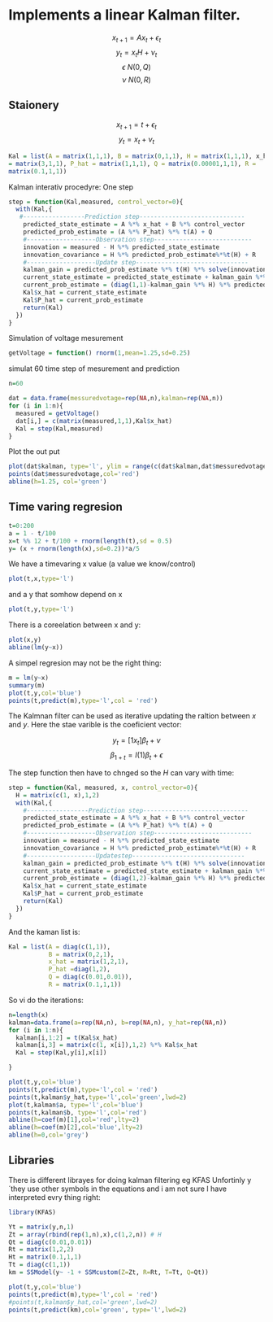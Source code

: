 # Implements a linear Kalman filter.

$$ x_{t+1} = Ax_t + \epsilon_t $$ $$ y_t = x_t H + \nu_t $$ $$ \epsilon ~ N(0,Q)
$$ $$ \nu ~ N(0,R) $$

## Staionery

$$ x_{t+1} = t + \epsilon_t$$ $$ y_t = x_t + \nu_t $$


```r
Kal = list(A = matrix(1,1,1), B = matrix(0,1,1), H = matrix(1,1,1), x_hat
= matrix(3,1,1), P_hat = matrix(1,1,1), Q = matrix(0.00001,1,1), R =
matrix(0.1,1,1))
```

Kalman interativ procedyre: One step

```r
step = function(Kal,measured, control_vector=0){
  with(Kal,{ 
   #-----------------Prediction step----------------------------- 
    predicted_state_estimate = A %*% x_hat + B %*% control_vector 
    predicted_prob_estimate = (A %*% P_hat) %*% t(A) + Q 
    #-------------------Observation step--------------------------- 
    innovation = measured - H %*% predicted_state_estimate 
    innovation_covariance = H %*% predicted_prob_estimate%*%t(H) + R
    #-------------------Update step------------------------------- 
    kalman_gain = predicted_prob_estimate %*% t(H) %*% solve(innovation_covariance) 
    current_state_estimate = predicted_state_estimate + kalman_gain %*% innovation
    current_prob_estimate = (diag(1,1)-kalman_gain %*% H) %*% predicted_prob_estimate
    Kal$x_hat = current_state_estimate 
    Kal$P_hat = current_prob_estimate 
    return(Kal) 
  }) 
}
```

Simulation of voltage mesurement

```r
getVoltage = function() rnorm(1,mean=1.25,sd=0.25) 
```


simulat 60 time step of mesurement and prediction
```r

n=60

dat = data.frame(messuredvotage=rep(NA,n),kalman=rep(NA,n))
for (i in 1:n){ 
  measured = getVoltage() 
  dat[i,] = c(matrix(measured,1,1),Kal$x_hat) 
  Kal = step(Kal,measured) 
} 
```

Plot the out put

```r
plot(dat$kalman, type='l', ylim = range(c(dat$kalman,dat$messuredvotage)), col='blue', lwd=2) 
points(dat$messuredvotage,col='red') 
abline(h=1.25, col='green') 
```


## Time varing regresion


```r
t=0:200 
a = 1 - t/100 
x=t %% 12 + t/100 + rnorm(length(t),sd = 0.5) 
y= (x + rnorm(length(x),sd=0.2))*a/5 

```

We have a timevaring x value (a value we know/control)

```r
plot(t,x,type='l') 
```

and a y that somhow depend on x

```r
plot(t,y,type='l')

``` 
There is a coreelation between x and y:

```r
plot(x,y) 
abline(lm(y~x)) 
```

A simpel regresion may not be the right thing:

```r
m = lm(y~x) 
summary(m) 
plot(t,y,col='blue') 
points(t,predict(m),type='l',col = 'red')
```

The Kalmnan filter can be used as iterative updating the raltion between $x$ and
$y$. Here the stae varible is the coeficient vector:

$$ y_t = [1 x_t] \beta_t + \nu $$
$$ \beta_{1+t} = I(1) \beta_t + \epsilon $$

The step function then have to chnged so the $H$ can vary with time:

```r
step = function(Kal, measured, x, control_vector=0){
  H = matrix(c(1, x),1,2) 
  with(Kal,{
    #-----------------Prediction step----------------------------- 
    predicted_state_estimate = A %*% x_hat + B %*% control_vector 
    predicted_prob_estimate = (A %*% P_hat) %*% t(A) + Q 
    #-------------------Observation step--------------------------- 
    innovation = measured - H %*% predicted_state_estimate 
    innovation_covariance = H %*% predicted_prob_estimate%*%t(H) + R 
    #-------------------Updatestep------------------------------- 
    kalman_gain = predicted_prob_estimate %*% t(H) %*% solve(innovation_covariance) 
    current_state_estimate = predicted_state_estimate + kalman_gain %*% innovation 
    current_prob_estimate = (diag(1,2)-kalman_gain %*% H) %*% predicted_prob_estimate 
    Kal$x_hat = current_state_estimate 
    Kal$P_hat = current_prob_estimate 
    return(Kal) 
  })
}
```

And the kaman list is:

```r
Kal = list(A = diag(c(1,1)), 
           B = matrix(0,2,1), 
           x_hat = matrix(1,2,1), 
           P_hat =diag(1,2), 
           Q = diag(c(0.01,0.01)), 
           R = matrix(0.1,1,1))
```

So vi do the iterations:

```r
n=length(x)
kalman=data.frame(a=rep(NA,n), b=rep(NA,n), y_hat=rep(NA,n))
for (i in 1:n){ 
  kalman[i,1:2] = t(Kal$x_hat) 
  kalman[i,3] = matrix(c(1, x[i]),1,2) %*% Kal$x_hat 
  Kal = step(Kal,y[i],x[i])

}

```

```r
plot(t,y,col='blue') 
points(t,predict(m),type='l',col = 'red') 
points(t,kalman$y_hat,type='l',col='green',lwd=2)
plot(t,kalman$a, type='l',col='blue')
points(t,kalman$b, type='l',col='red') 
abline(h=coef(m)[1],col='red',lty=2) 
abline(h=coef(m)[2],col='blue',lty=2) 
abline(h=0,col='grey')
```

## Libraries

There is different librayes for doing kalman filtering eg KFAS
Unfortinly y´they use other symbols in the equations and i am not sure I have interpreted evry thing right:

```r
library(KFAS)

Yt = matrix(y,n,1) 
Zt = array(rbind(rep(1,n),x),c(1,2,n)) # H
Qt = diag(c(0.01,0.01)) 
Rt = matrix(1,2,2) 
Ht = matrix(0.1,1,1) 
Tt = diag(c(1,1)) 
km = SSModel(y~ -1 + SSMcustom(Z=Zt, R=Rt, T=Tt, Q=Qt)) 
```


```r
plot(t,y,col='blue') 
points(t,predict(m),type='l',col = 'red') 
#points(t,kalman$y_hat,col='green',lwd=2)
points(t,predict(km),col='green', type='l',lwd=2)
```


